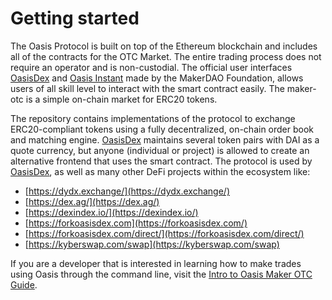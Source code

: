 
<DocsLayout>

# Getting started

The Oasis Protocol is built on top of the Ethereum blockchain and includes all of the contracts for the OTC Market. The entire trading process does not require an operator and is non-custodial. The official user interfaces [OasisDex](http://oasis.app) and [Oasis Instant](https://oasis.app/instant) made by the MakerDAO Foundation, allows users of all skill level to interact with the smart contract easily. The maker-otc is a simple on-chain market for ERC20 tokens. 

The repository contains implementations of the protocol to exchange ERC20-compliant tokens using a fully decentralized, on-chain order book and matching engine. [OasisDex](http://oasis.app) maintains several token pairs with DAI as a quote currency, but anyone (individual or project) is allowed to create an alternative frontend that uses the smart contract. The protocol is used by [OasisDex](http://oasis.app), as well as many other DeFi projects within the ecosystem like:

- [https://dydx.exchange/](https://dydx.exchange/)
- [https://dex.ag/](https://dex.ag/)
- [https://dexindex.io/](https://dexindex.io/)
- [https://forkoasisdex.com](https://forkoasisdex.com/)
- [https://forkoasisdex.com/direct/](https://forkoasisdex.com/direct/)
- [https://kyberswap.com/swap](https://kyberswap.com/swap)

If you are a developer that is interested in learning how to make trades using Oasis through the command line, visit the [Intro to Oasis Maker OTC Guide](https://github.com/makerdao/developerguides/blob/master/Oasis/intro-to-oasis/intro-to-oasis-maker-otc.md). 

</DocsLayout>
